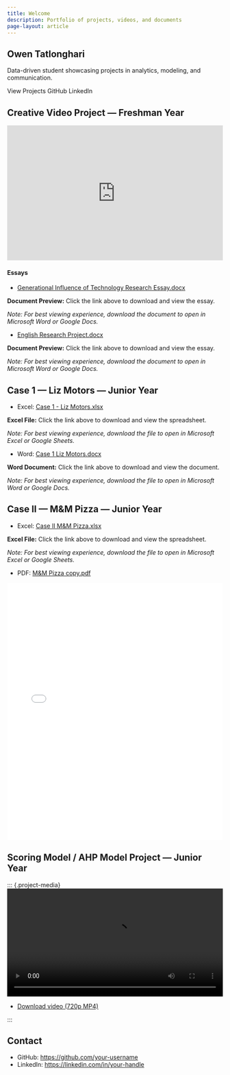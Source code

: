 ```yaml
---
title: Welcome
description: Portfolio of projects, videos, and documents
page-layout: article
---
```


::: {.hero}
::: {.hero-content}
# Owen Tatlonghari

Data-driven student showcasing projects in analytics, modeling, and communication.

::: {.hero-actions}
[View Projects]{.btn .btn-primary href="#projects"}
[GitHub]{.btn .btn-outline href="https://github.com/your-username" target="_blank"}
[LinkedIn]{.btn .btn-outline href="https://linkedin.com/in/your-handle" target="_blank"}
:::
:::
:::

## Creative Video Project — Freshman Year

::: {.project-card #projects}
::: {.project-media}
::: {.video-embed}
<iframe width="100%" height="315" src="https://www.youtube.com/embed/2V-NbOLcYc0" title="Freshman Year Professional Presentation Project" frameborder="0" allow="accelerometer; autoplay; clipboard-write; encrypted-media; gyroscope; picture-in-picture; web-share" allowfullscreen></iframe>
:::
:::

::: {.project-details}
#### Essays

- [Generational Influence of Technology Research Essay.docx](assets/docs/Generational%20Influence%20of%20Technology%20Research%20Essay.docx){target="_blank"}

::: {.doc-embed}
**Document Preview:** Click the link above to download and view the essay.

*Note: For best viewing experience, download the document to open in Microsoft Word or Google Docs.*
:::

- [English Research Project.docx](assets/docs/English%20Research%20Project.docx){target="_blank"}

::: {.doc-embed}
**Document Preview:** Click the link above to download and view the essay.

*Note: For best viewing experience, download the document to open in Microsoft Word or Google Docs.*
:::
:::
:::

## Case 1 — Liz Motors — Junior Year

::: {.project-card}
::: {.project-details}
- Excel: [Case 1 - Liz Motors.xlsx](assets/Case%201%20-%20Liz%20Motors%20copy.xlsx){target="_blank"}

::: {.doc-embed}
**Excel File:** Click the link above to download and view the spreadsheet.

*Note: For best viewing experience, download the file to open in Microsoft Excel or Google Sheets.*
:::

- Word: [Case 1 Liz Motors.docx](assets/Case%201%20Liz%20Motors%20copy.docx){target="_blank"}

::: {.doc-embed}
**Word Document:** Click the link above to download and view the document.

*Note: For best viewing experience, download the file to open in Microsoft Word or Google Docs.*
:::
:::
:::

## Case II — M&M Pizza — Junior Year

::: {.project-card}
::: {.project-details}
- Excel: [Case II M&M Pizza.xlsx](assets/Case%20II%20M%26M%20Pizza.xlsx){target="_blank"}

::: {.doc-embed}
**Excel File:** Click the link above to download and view the spreadsheet.

*Note: For best viewing experience, download the file to open in Microsoft Excel or Google Sheets.*
:::

- PDF: [M&M Pizza copy.pdf](assets/M%26M%20Pizza%20copy.pdf){target="_blank"}

::: {.pdf-embed}
<iframe src="assets/M%26M%20Pizza%20copy.pdf" width="100%" height="600" frameborder="0"></iframe>
:::
:::
:::

## Scoring Model / AHP Model Project — Junior Year

::: {.project-card}
::: {.project-media}
<video width="100%" height="auto" controls>
  <source src="Tatlonghari%20Owen%20PPT%20720p.mp4" type="video/mp4">
  Your browser does not support the video tag.
</video>
:::

::: {.project-details}
- [Download video (720p MP4)](Tatlonghari%20Owen%20PPT%20720p.mp4){target="_blank"}
:::
:::

## Contact

- GitHub: <https://github.com/your-username>
- LinkedIn: <https://linkedin.com/in/your-handle>
